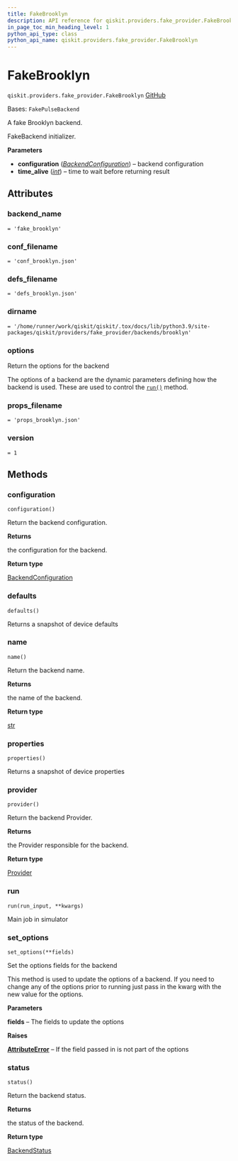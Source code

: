 ```yaml
---
title: FakeBrooklyn
description: API reference for qiskit.providers.fake_provider.FakeBrooklyn
in_page_toc_min_heading_level: 1
python_api_type: class
python_api_name: qiskit.providers.fake_provider.FakeBrooklyn
---
```


# FakeBrooklyn

<span id="qiskit.providers.fake_provider.FakeBrooklyn" />

`qiskit.providers.fake_provider.FakeBrooklyn` [GitHub](https://github.com/qiskit/qiskit/tree/stable/0.25/qiskit/providers/fake_provider/backends/brooklyn/fake_brooklyn.py "view source code")

Bases: `FakePulseBackend`

A fake Brooklyn backend.

FakeBackend initializer.

**Parameters**

*   **configuration** ([*BackendConfiguration*](qiskit.providers.models.BackendConfiguration "qiskit.providers.models.BackendConfiguration")) – backend configuration
*   **time\_alive** ([*int*](https://docs.python.org/3/library/functions.html#int "(in Python v3.12)")) – time to wait before returning result

## Attributes

<span id="qiskit.providers.fake_provider.FakeBrooklyn.backend_name" />

### backend\_name

`= 'fake_brooklyn'`

<span id="qiskit.providers.fake_provider.FakeBrooklyn.conf_filename" />

### conf\_filename

`= 'conf_brooklyn.json'`

<span id="qiskit.providers.fake_provider.FakeBrooklyn.defs_filename" />

### defs\_filename

`= 'defs_brooklyn.json'`

<span id="qiskit.providers.fake_provider.FakeBrooklyn.dirname" />

### dirname

`= '/home/runner/work/qiskit/qiskit/.tox/docs/lib/python3.9/site-packages/qiskit/providers/fake_provider/backends/brooklyn'`

<span id="qiskit.providers.fake_provider.FakeBrooklyn.options" />

### options

Return the options for the backend

The options of a backend are the dynamic parameters defining how the backend is used. These are used to control the [`run()`](#qiskit.providers.fake_provider.FakeBrooklyn.run "qiskit.providers.fake_provider.FakeBrooklyn.run") method.

<span id="qiskit.providers.fake_provider.FakeBrooklyn.props_filename" />

### props\_filename

`= 'props_brooklyn.json'`

<span id="qiskit.providers.fake_provider.FakeBrooklyn.version" />

### version

`= 1`

## Methods

### configuration

<span id="qiskit.providers.fake_provider.FakeBrooklyn.configuration" />

`configuration()`

Return the backend configuration.

**Returns**

the configuration for the backend.

**Return type**

[BackendConfiguration](qiskit.providers.models.BackendConfiguration "qiskit.providers.models.BackendConfiguration")

### defaults

<span id="qiskit.providers.fake_provider.FakeBrooklyn.defaults" />

`defaults()`

Returns a snapshot of device defaults

### name

<span id="qiskit.providers.fake_provider.FakeBrooklyn.name" />

`name()`

Return the backend name.

**Returns**

the name of the backend.

**Return type**

[str](https://docs.python.org/3/library/stdtypes.html#str "(in Python v3.12)")

### properties

<span id="qiskit.providers.fake_provider.FakeBrooklyn.properties" />

`properties()`

Returns a snapshot of device properties

### provider

<span id="qiskit.providers.fake_provider.FakeBrooklyn.provider" />

`provider()`

Return the backend Provider.

**Returns**

the Provider responsible for the backend.

**Return type**

[Provider](qiskit.providers.Provider "qiskit.providers.Provider")

### run

<span id="qiskit.providers.fake_provider.FakeBrooklyn.run" />

`run(run_input, **kwargs)`

Main job in simulator

### set\_options

<span id="qiskit.providers.fake_provider.FakeBrooklyn.set_options" />

`set_options(**fields)`

Set the options fields for the backend

This method is used to update the options of a backend. If you need to change any of the options prior to running just pass in the kwarg with the new value for the options.

**Parameters**

**fields** – The fields to update the options

**Raises**

[**AttributeError**](https://docs.python.org/3/library/exceptions.html#AttributeError "(in Python v3.12)") – If the field passed in is not part of the options

### status

<span id="qiskit.providers.fake_provider.FakeBrooklyn.status" />

`status()`

Return the backend status.

**Returns**

the status of the backend.

**Return type**

[BackendStatus](qiskit.providers.models.BackendStatus "qiskit.providers.models.BackendStatus")

